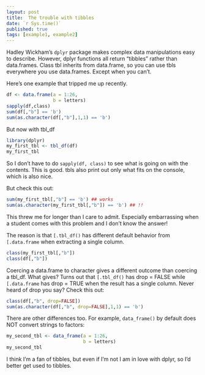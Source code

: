 ```yaml
---
layout: post
title:  The trouble with tibbles
date: `r Sys.time()`
published: true
tags: [example1, example2]
---
```


Hadley Wickham's `dplyr` package makes complex 
data manipulations easy to describe. However, 
dplyr functions all return "tibbles" rather than 
data.frames. Class tbl inherits from data.frame, so
you can use tbls everywhere you use data.frames. 
Except when you can't. 

Here's one example that tripped me up recently.

```r
df <- data.frame(a = 1:26,
                 b = letters)
sapply(df,class)
sum(df[,"b"] == 'b')
sum(as.character(df[,"b"],1,1) == 'b')
```

But now with tbl_df

```r
library(dplyr)
my_first_tbl <- tbl_df(df)
my_first_tbl

```

So I don't have to do `sapply(df, class)` to see
what is going on with the contents. This is good. 
tbls also print out only what fits on the console, 
which is also nice.

But check this out:

```r
sum(my_first_tbl[,"b"] == 'b') ## works
sum(as.character(my_first_tbl[,"b"]) == 'b') ## !!
```

This threw me for longer than I care to admit.
Especially embarrassing when a student comes with
this problem and I don't know the answer!

The reason is that `[.tbl_df()` has different
default behavior from `[.data.frame` when
extracting a single column. 

```r
class(my_first_tbl[,"b"])
class(df[,"b"])
```

Coercing a data.frame to character gives a 
different outcome than coercing a tbl_df. What
gives? Turns out that `[.tbl_df()` has drop = FALSE
while `[.data.frame` has drop = TRUE when the 
result has a single column. Never heard 
of drop you say? Check this out:

```r
class(df[,"b", drop=FALSE])
sum(as.character(df[,"b", drop=FALSE],1,1) == 'b')
```

There are other differences too. For example, 
`data_frame()` by default does NOT convert strings 
to factors:

```r
my_second_tbl <- data_frame(a = 1:26,
                            b = letters)
my_second_tbl
```

I think I'm a fan of tibbles, but even if I'm not
I am in love with dplyr, so I'd better get used to 
tibbles. 